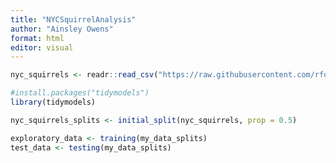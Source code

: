 ```yaml
---
title: "NYCSquirrelAnalysis"
author: "Ainsley Owens"
format: html
editor: visual
---
```


```r
nyc_squirrels <- readr::read_csv("https://raw.githubusercontent.com/rfordatascience/tidytuesday/master/data/2019/2019-10-29/nyc_squirrels.csv")

#install.packages("tidymodels")
library(tidymodels)

nyc_squirrels_splits <- initial_split(nyc_squirrels, prop = 0.5)

exploratory_data <- training(my_data_splits)
test_data <- testing(my_data_splits)
```

```r

```
